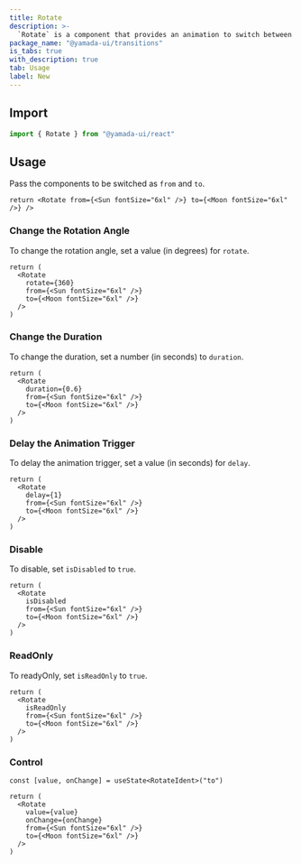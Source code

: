 ```yaml
---
title: Rotate
description: >-
  `Rotate` is a component that provides an animation to switch between two elements while rotating.
package_name: "@yamada-ui/transitions"
is_tabs: true
with_description: true
tab: Usage
label: New
---
```


## Import

```ts
import { Rotate } from "@yamada-ui/react"
```

## Usage

Pass the components to be switched as `from` and `to`.

```tsx functional=true
return <Rotate from={<Sun fontSize="6xl" />} to={<Moon fontSize="6xl" />} />
```

### Change the Rotation Angle

To change the rotation angle, set a value (in degrees) for `rotate`.

```tsx functional=true
return (
  <Rotate
    rotate={360}
    from={<Sun fontSize="6xl" />}
    to={<Moon fontSize="6xl" />}
  />
)
```

### Change the Duration

To change the duration, set a number (in seconds) to `duration`.

```tsx functional=true
return (
  <Rotate
    duration={0.6}
    from={<Sun fontSize="6xl" />}
    to={<Moon fontSize="6xl" />}
  />
)
```

### Delay the Animation Trigger

To delay the animation trigger, set a value (in seconds) for `delay`.

```tsx functional=true
return (
  <Rotate
    delay={1}
    from={<Sun fontSize="6xl" />}
    to={<Moon fontSize="6xl" />}
  />
)
```

### Disable

To disable, set `isDisabled` to `true`.

```tsx functional=true
return (
  <Rotate
    isDisabled
    from={<Sun fontSize="6xl" />}
    to={<Moon fontSize="6xl" />}
  />
)
```

### ReadOnly

To readyOnly, set `isReadOnly` to `true`.

```tsx functional=true
return (
  <Rotate
    isReadOnly
    from={<Sun fontSize="6xl" />}
    to={<Moon fontSize="6xl" />}
  />
)
```

### Control

```tsx functional=true
const [value, onChange] = useState<RotateIdent>("to")

return (
  <Rotate
    value={value}
    onChange={onChange}
    from={<Sun fontSize="6xl" />}
    to={<Moon fontSize="6xl" />}
  />
)
```
